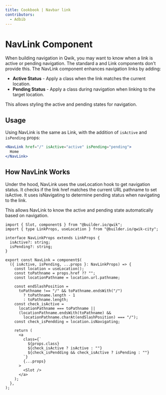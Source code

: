 ```yaml
---
title: Cookbook | Navbar link
contributors:
  - Adbib
---
```



# NavLink Component

When building navigation in Qwik, you may want to know when a link is active or pending navigation. The standard a and Link components don't provide this. 
The NavLink component enhances navigation links by adding:

- **Active Status** - Apply a class when the link matches the current location.
- **Pending Status** - Apply a class during navigation when linking to the target location.

This allows styling the active and pending states for navigation.

## Usage

Using NavLink is the same as Link, with the addition of `isActive` and `isPending` props:

```jsx
<NavLink href="/" isActive="active" isPending="pending">
  Home
</NavLink>
```

## How NavLink Works 

Under the hood, NavLink uses the useLocation hook to get navigation status. It checks if the link href matches the current URL pathname to set isActive. It uses isNavigating to determine pending status when navigating to the link.

This allows NavLink to know the active and pending state automatically based on navigation.

<CodeSandbox url="/demo/cookbook/navbar/">

```tsx
import { Slot, component$ } from "@builder.io/qwik";
import { type LinkProps, useLocation } from "@builder.io/qwik-city";

interface NavLinkProps extends LinkProps {
  isActive?: string;
  isPending?: string;
}

export const NavLink = component$(
  ({ isActive, isPending, ...props }: NavLinkProps) => {
    const location = useLocation();
    const toPathname = props.href ?? "";
    const locationPathname = location.url.pathname;

    const endSlashPosition =
      toPathname !== "/" && toPathname.endsWith("/")
        ? toPathname.length - 1
        : toPathname.length;
    const check_isActive =
      locationPathname === toPathname ||
      (locationPathname.endsWith(toPathname) &&
        locationPathname.charAt(endSlashPosition) === "/");
    const check_isPendding = location.isNavigating;

    return (
      <a
        class={`
          ${props.class}  
          ${check_isActive ? isActive : ""}
          ${check_isPendding && check_isActive ? isPending : ""}
        `}
        {...props}
      >
        <Slot />
      </a>
    );
  },
);

```
</CodeSandbox>
